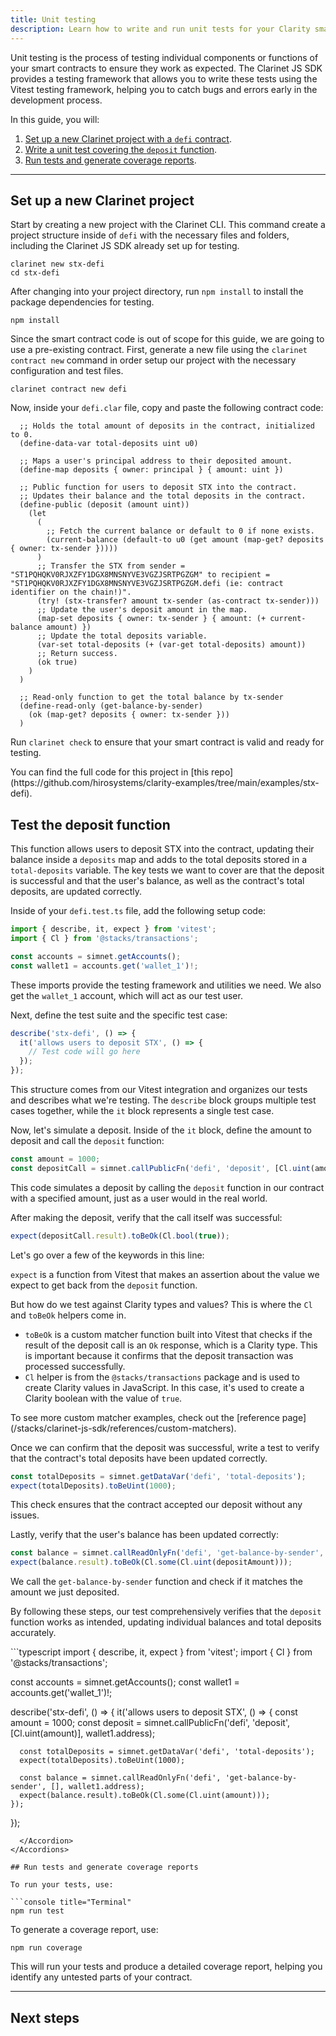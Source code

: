 ```yaml
---
title: Unit testing
description: Learn how to write and run unit tests for your Clarity smart contracts using the Clarinet JS SDK and Vitest.
---
```



Unit testing is the process of testing individual components or functions of your smart contracts to ensure they work as expected. The Clarinet JS SDK provides a testing framework that allows you to write these tests using the Vitest testing framework, helping you to catch bugs and errors early in the development process.

In this guide, you will:

1. [Set up a new Clarinet project with a `defi` contract](#set-up-a-new-clarinet-project).
2. [Write a unit test covering the `deposit` function](#test-the-deposit-function).
3. [Run tests and generate coverage reports](#run-tests-and-generate-coverage-reports).

---

## Set up a new Clarinet project

Start by creating a new project with the Clarinet CLI. This command create a project structure inside of `defi` with the necessary files and folders, including the Clarinet JS SDK already set up for testing.

```console title="Terminal"
clarinet new stx-defi
cd stx-defi
```

After changing into your project directory, run `npm install` to install the package dependencies for testing.

```console title="Terminal"
npm install
```

Since the smart contract code is out of scope for this guide, we are going to use a pre-existing contract. First, generate a new file using the `clarinet contract new` command in order setup our project with the necessary configuration and test files.

```console title="Terminal"
clarinet contract new defi
```

Now, inside your `defi.clar` file, copy and paste the following contract code:

```clarity
  ;; Holds the total amount of deposits in the contract, initialized to 0.
  (define-data-var total-deposits uint u0)

  ;; Maps a user's principal address to their deposited amount.
  (define-map deposits { owner: principal } { amount: uint })

  ;; Public function for users to deposit STX into the contract.
  ;; Updates their balance and the total deposits in the contract.
  (define-public (deposit (amount uint))
    (let
      (
        ;; Fetch the current balance or default to 0 if none exists.
        (current-balance (default-to u0 (get amount (map-get? deposits { owner: tx-sender }))))
      )
      ;; Transfer the STX from sender = "ST1PQHQKV0RJXZFY1DGX8MNSNYVE3VGZJSRTPGZGM" to recipient = "ST1PQHQKV0RJXZFY1DGX8MNSNYVE3VGZJSRTPGZGM.defi (ie: contract identifier on the chain!)".
      (try! (stx-transfer? amount tx-sender (as-contract tx-sender)))
      ;; Update the user's deposit amount in the map.
      (map-set deposits { owner: tx-sender } { amount: (+ current-balance amount) })
      ;; Update the total deposits variable.
      (var-set total-deposits (+ (var-get total-deposits) amount))
      ;; Return success.
      (ok true)
    )
  )

  ;; Read-only function to get the total balance by tx-sender
  (define-read-only (get-balance-by-sender)
    (ok (map-get? deposits { owner: tx-sender }))
  )
```

Run `clarinet check` to ensure that your smart contract is valid and ready for testing.

<Callout>
You can find the full code for this project in [this repo](https://github.com/hirosystems/clarity-examples/tree/main/examples/stx-defi).
</Callout>

## Test the deposit function

This function allows users to deposit STX into the contract, updating their balance inside a `deposits` map and adds to the total deposits stored in a `total-deposits` variable. The key tests we want to cover are that the deposit is successful and that the user's balance, as well as the contract's total deposits, are updated correctly.

Inside of your `defi.test.ts` file, add the following setup code:

```typescript
import { describe, it, expect } from 'vitest';
import { Cl } from '@stacks/transactions';

const accounts = simnet.getAccounts();
const wallet1 = accounts.get('wallet_1')!;
```

These imports provide the testing framework and utilities we need. We also get the `wallet_1` account, which will act as our test user.

Next, define the test suite and the specific test case:

```typescript
describe('stx-defi', () => {
  it('allows users to deposit STX', () => {
    // Test code will go here
  });
});
```

This structure comes from our Vitest integration and organizes our tests and describes what we're testing. The `describe` block groups multiple test cases together, while the `it` block represents a single test case.

Now, let's simulate a deposit. Inside of the `it` block, define the amount to deposit and call the `deposit` function:


```typescript
const amount = 1000;
const depositCall = simnet.callPublicFn('defi', 'deposit', [Cl.uint(amount)], wallet1.address);
```

This code simulates a deposit by calling the `deposit` function in our contract with a specified amount, just as a user would in the real world.

After making the deposit, verify that the call itself was successful:

```typescript
expect(depositCall.result).toBeOk(Cl.bool(true));
```

Let's go over a few of the keywords in this line:

`expect` is a function from Vitest that makes an assertion about the value we expect to get back from the `deposit` function.

But how do we test against Clarity types and values? This is where the `Cl` and `toBeOk` helpers come in.

- `toBeOk` is a custom matcher function built into Vitest that checks if the result of the deposit call is an `Ok` response, which is a Clarity type. This is important because it confirms that the deposit transaction was processed successfully.
- `Cl` helper is from the `@stacks/transactions` package and is used to create Clarity values in JavaScript. In this case, it's used to create a Clarity boolean with the value of `true`.

<Callout>
To see more custom matcher examples, check out the [reference page](/stacks/clarinet-js-sdk/references/custom-matchers).
</Callout>

Once we can confirm that the deposit was successful, write a test to verify that the contract's total deposits have been updated correctly.

```typescript
const totalDeposits = simnet.getDataVar('defi', 'total-deposits');
expect(totalDeposits).toBeUint(1000);
```

This check ensures that the contract accepted our deposit without any issues.

Lastly, verify that the user's balance has been updated correctly:

```typescript
const balance = simnet.callReadOnlyFn('defi', 'get-balance-by-sender', [], wallet1.address);
expect(balance.result).toBeOk(Cl.some(Cl.uint(depositAmount)));
```

We call the `get-balance-by-sender` function and check if it matches the amount we just deposited.

By following these steps, our test comprehensively verifies that the `deposit` function works as intended, updating individual balances and total deposits accurately.

<Accordions>
  <Accordion title="Full code snippet">
```typescript
  import { describe, it, expect } from 'vitest';
  import { Cl } from '@stacks/transactions';

  const accounts = simnet.getAccounts();
  const wallet1 = accounts.get('wallet_1')!;

  describe('stx-defi', () => {
    it('allows users to deposit STX', () => {
      const amount = 1000;
      const deposit = simnet.callPublicFn('defi', 'deposit', [Cl.uint(amount)], wallet1.address);

      const totalDeposits = simnet.getDataVar('defi', 'total-deposits');
      expect(totalDeposits).toBeUint(1000);

      const balance = simnet.callReadOnlyFn('defi', 'get-balance-by-sender', [], wallet1.address);
      expect(balance.result).toBeOk(Cl.some(Cl.uint(amount)));
    });
  });
```
  </Accordion>
</Accordions>

## Run tests and generate coverage reports

To run your tests, use:

```console title="Terminal"
npm run test
```

To generate a coverage report, use:

```console title="Terminal"
npm run coverage
```

This will run your tests and produce a detailed coverage report, helping you identify any untested parts of your contract.

---

## Next steps

<Cards>
  <Card
    href="/stacks/clarinet-js-sdk/references/simnet"
    title="API Reference"
    description="Dive deeper into the properties and methods available in the Clarinet JS SDK."
  />
  <Card
    href="/stacks/clarinet-js-sdk/references/custom-matchers"
    title="Custom matchers"
    description="Learn about the custom matchers that are available in the Clarinet JS SDK."
  />
  <Card
    href="/stacks/clarinet-js-sdk/references/methods"
    title="SDK methods"
    description="Learn about the methods available in the Clarinet JS SDK."
  />
</Cards>